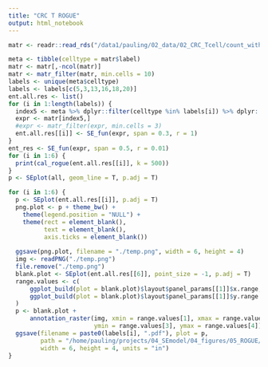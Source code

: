 ```yaml
---
title: "CRC T ROGUE"
output: html_notebook
---
```


```r
matr <- readr::read_rds("/data1/pauling/02_data/02_CRC_Tcell/count_with_label.rds.gz")
```

```r
meta <- tibble(celltype = matr$label)
matr <- matr[,-ncol(matr)]
matr <- matr_filter(matr, min.cells = 10)
labels <- unique(meta$celltype)
labels <- labels[c(5,3,13,16,18,20)]
ent.all.res <- list()
for (i in 1:length(labels)) {
  index5 <- meta %>% dplyr::filter(celltype %in% labels[i]) %>% dplyr::pull(ID)
  expr <- matr[index5,]
  #expr <- matr_filter(expr, min.cells = 3)
  ent.all.res[[i]] <- SE_fun(expr, span = 0.3, r = 1)
}
ent_res <- SE_fun(expr, span = 0.5, r = 0.01)
for (i in 1:6) {
  print(cal_rogue(ent.all.res[[i]], k = 500))
}
p <- SEplot(all, geom_line = T, p.adj = T)

for (i in 1:6) {
  p <- SEplot(ent.all.res[[i]], p.adj = T)
  png.plot <- p + theme_bw() + 
    theme(legend.position = "NULL") + 
    theme(rect = element_blank(), 
          text = element_blank(), 
          axis.ticks = element_blank())
  
  ggsave(png.plot, filename = "./temp.png", width = 6, height = 4)
  img <- readPNG("./temp.png")
  file.remove("./temp.png")
  blank.plot <- SEplot(ent.all.res[[6]], point_size = -1, p.adj = T)
  range.values <- c(
      ggplot_build(plot = blank.plot)$layout$panel_params[[1]]$x.range,
      ggplot_build(plot = blank.plot)$layout$panel_params[[1]]$y.range
  )
  p <- blank.plot +
      annotation_raster(img, xmin = range.values[1], xmax = range.values[2],
                        ymin = range.values[3], ymax = range.values[4])
  ggsave(filename = paste0(labels[i], ".pdf"), plot = p, 
         path = "/home/pauling/projects/04_SEmodel/04_figures/05_ROGUE/01.pure.Tcell", 
         width = 6, height = 4, units = "in")
}
```

